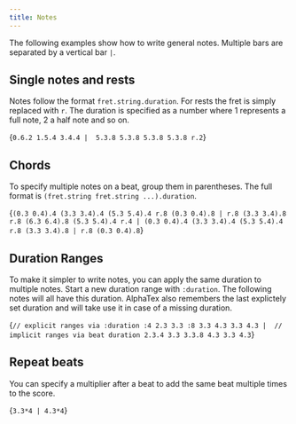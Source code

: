 ```yaml
---
title: Notes
---
```



The following examples show how to write general notes. Multiple bars are
separated by a vertical bar `|`.

## Single notes and rests

Notes follow the format `fret.string.duration`. For rests
the fret is simply replaced with `r`. The duration is specified
as a number where 1 represents a full note, 2 a half note and so on. 

<AlphaTexSample>{`
0.6.2 1.5.4 3.4.4 | 
5.3.8 5.3.8 5.3.8 5.3.8 r.2
`}</AlphaTexSample>

## Chords

To specify multiple notes on a beat, group them in parentheses. The full format is
`(fret.string fret.string ...).duration`.

<AlphaTexSample>{`
(0.3 0.4).4 (3.3 3.4).4 (5.3 5.4).4 r.8 (0.3 0.4).8 |
r.8 (3.3 3.4).8 r.8 (6.3 6.4).8 (5.3 5.4).4 r.4 |
(0.3 0.4).4 (3.3 3.4).4 (5.3 5.4).4 r.8 (3.3 3.4).8 |
r.8 (0.3 0.4).8
`}</AlphaTexSample>

## Duration Ranges

To make it simpler to write notes, you can apply the same duration to 
multiple notes. Start a new duration range with `:duration`.
The following notes will all have this duration. AlphaTex also remembers
the last explictely set duration and will take use it in case of a missing duration.

<AlphaTexSample>{`
// explicit ranges via :duration
:4 2.3 3.3 :8 3.3 4.3 3.3 4.3 | 
// implicit ranges via beat duration
2.3.4 3.3 3.3.8 4.3 3.3 4.3
`}</AlphaTexSample>


## Repeat beats

You can specify a multiplier after a beat to add the same beat multiple times to the score. 

<AlphaTexSample>{`
3.3*4 | 4.3*4
`}</AlphaTexSample>